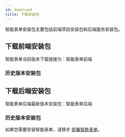 ```yaml
---
id: download
title: 下载安装包
---
```



智能表单安装包主要包括前端项目安装包和后端服务安装包。

## 下载前端安装包

智能表单当前版本下载链接为：<BundleLink type="frontend">智能表单前端</BundleLink>

### 历史版本安装包

<HistoryBundleList type="frontend" />

## 下载后端安装包

智能表单后端最新版本安装包：<BundleLink type="backend">智能表单后端</BundleLink>

### 历史版本安装包

<HistoryBundleList type="backend" />

如果您需要安装智能表单，请移步 [部署智能表单](./deployment.mdx)。
